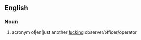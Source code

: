 ==English==

===Noun===
{{en-noun}}

# {{lb|en|military|slang}} acronym of|en|just another [[fucking]] observer/officer/operator